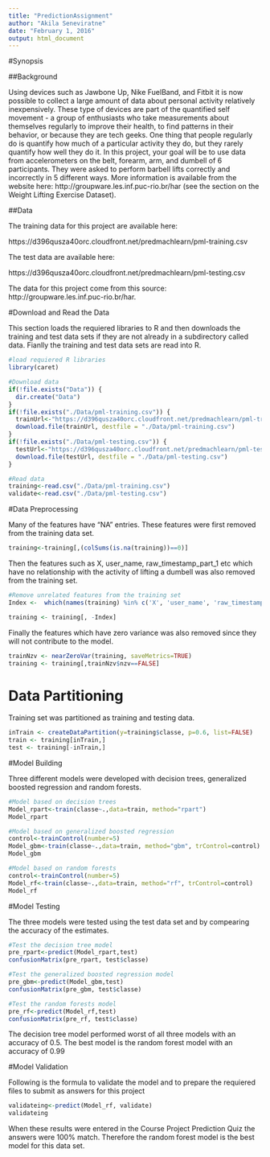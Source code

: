 ```yaml
---
title: "PredictionAssignment"
author: "Akila Seneviratne"
date: "February 1, 2016"
output: html_document
---
```


#Synopsis

##Background

Using devices such as Jawbone Up, Nike FuelBand, and Fitbit it is now possible to collect a large amount of data about personal activity relatively inexpensively. These type of devices are part of the quantified self movement - a group of enthusiasts who take measurements about themselves regularly to improve their health, to find patterns in their behavior, or because they are tech geeks. One thing that people regularly do is quantify how much of a particular activity they do, but they rarely quantify how well they do it. In this project, your goal will be to use data from accelerometers on the belt, forearm, arm, and dumbell of 6 participants. They were asked to perform barbell lifts correctly and incorrectly in 5 different ways. More information is available from the website here: http://groupware.les.inf.puc-rio.br/har (see the section on the Weight Lifting Exercise Dataset).

##Data

The training data for this project are available here:

https://d396qusza40orc.cloudfront.net/predmachlearn/pml-training.csv

The test data are available here:

https://d396qusza40orc.cloudfront.net/predmachlearn/pml-testing.csv

The data for this project come from this source: http://groupware.les.inf.puc-rio.br/har.

#Download and Read the Data

This section loads the requiered libraries to R and then downloads the training and test data sets if they are not already in a subdirectory called data. Fianlly the training and test data sets are read into R.

```r
#load requiered R libraries
library(caret)

#Download data
if(!file.exists("Data")) {
  dir.create("Data")
}
if(!file.exists("./Data/pml-training.csv")) {
  trainUrl<-"https://d396qusza40orc.cloudfront.net/predmachlearn/pml-training.csv"
  download.file(trainUrl, destfile = "./Data/pml-training.csv")
}
if(!file.exists("./Data/pml-testing.csv")) {
  testUrl<-"https://d396qusza40orc.cloudfront.net/predmachlearn/pml-testing.csv"
  download.file(testUrl, destfile = "./Data/pml-testing.csv")
}

#Read data
training<-read.csv("./Data/pml-training.csv")
validate<-read.csv("./Data/pml-testing.csv")
```

#Data Preprocessing

Many of the features have "NA" entries. These features were first removed from the training data set.

```r
training<-training[,(colSums(is.na(training))==0)]
```

Then the features such as X, user_name, raw_timestamp_part_1 etc which have no relationship with the activity of lifting a dumbell was also removed from the training set.

```r
#Remove unrelated features from the training set
Index <-  which(names(training) %in% c('X', 'user_name', 'raw_timestamp_part_1', 'raw_timestamp_part_2', 'cvtd_timestamp', 'new_window','num_window'))

training <- training[, -Index]
```

Finally the features which have zero variance was also removed since they will not contribute to the model.

```r
trainNzv <- nearZeroVar(training, saveMetrics=TRUE)
training <- training[,trainNzv$nzv==FALSE]
```

# Data Partitioning

Training set was partitioned as training and testing data.

```r
inTrain <- createDataPartition(y=training$classe, p=0.6, list=FALSE)
train <- training[inTrain,]
test <- training[-inTrain,]
```

#Model Building

Three different models were developed with decision trees, generalized boosted regression and random forests.

```r
#Model based on decision trees
Model_rpart<-train(classe~.,data=train, method="rpart")
Model_rpart

#Model based on generalized boosted regression
control<-trainControl(number=5)
Model_gbm<-train(classe~.,data=train, method="gbm", trControl=control)
Model_gbm

#Model based on random forests
control<-trainControl(number=5)
Model_rf<-train(classe~.,data=train, method="rf", trControl=control)
Model_rf
```

#Model Testing

The three models were tested using the test data set and by compearing the accuracy of the estimates.

```r
#Test the decision tree model
pre_rpart<-predict(Model_rpart,test)
confusionMatrix(pre_rpart, test$classe)

#Test the generalized boosted regression model
pre_gbm<-predict(Model_gbm,test)
confusionMatrix(pre_gbm, test$classe)

#Test the random forests model
pre_rf<-predict(Model_rf,test)
confusionMatrix(pre_rf, test$classe)
```
The decision tree model performed worst of all three models with an accuracy of 0.5. The best model is the random forest model with an accuracy of 0.99 

#Model Validation

Following is the formula to validate the model and to prepare the requiered files to submit as answers for this project
```r
validateing<-predict(Model_rf, validate)
validateing
```

When these results were entered in the Course Project Prediction Quiz the answers were 100% match. Therefore the random forest model is the best model for this data set.